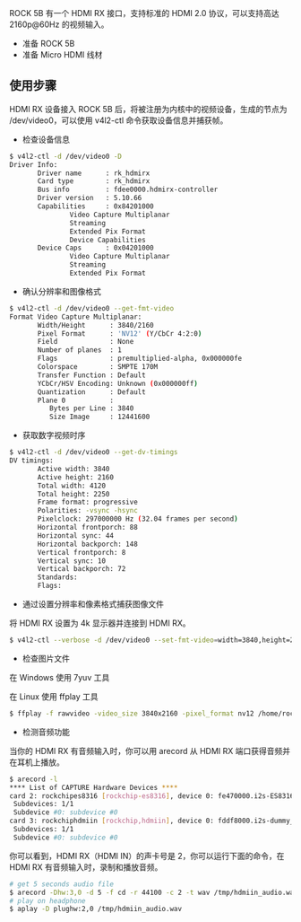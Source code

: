 ROCK 5B 有一个 HDMI RX 接口，支持标准的 HDMI 2.0 协议，可以支持高达 2160p@60Hz 的视频输入。

- 准备 ROCK 5B
- 准备 Micro HDMI 线材

## 使用步骤

HDMI RX 设备接入 ROCK 5B 后，将被注册为内核中的视频设备，生成的节点为 /dev/video0，可以使用 v4l2-ctl 命令获取设备信息并捕获帧。

- 检查设备信息

```bash
$ v4l2-ctl -d /dev/video0 -D
Driver Info:
       Driver name      : rk_hdmirx
       Card type        : rk_hdmirx
       Bus info         : fdee0000.hdmirx-controller
       Driver version   : 5.10.66
       Capabilities     : 0x84201000
               Video Capture Multiplanar
               Streaming
               Extended Pix Format
               Device Capabilities
       Device Caps      : 0x04201000
               Video Capture Multiplanar
               Streaming
               Extended Pix Format
```

- 确认分辨率和图像格式

```bash
$ v4l2-ctl -d /dev/video0 --get-fmt-video
Format Video Capture Multiplanar:
       Width/Height      : 3840/2160
       Pixel Format      : 'NV12' (Y/CbCr 4:2:0)
       Field             : None
       Number of planes  : 1
       Flags             : premultiplied-alpha, 0x000000fe
       Colorspace        : SMPTE 170M
       Transfer Function : Default
       YCbCr/HSV Encoding: Unknown (0x000000ff)
       Quantization      : Default
       Plane 0           :
          Bytes per Line : 3840
          Size Image     : 12441600
```

- 获取数字视频时序

```bash
$ v4l2-ctl -d /dev/video0 --get-dv-timings
DV timings:
       Active width: 3840
       Active height: 2160
       Total width: 4120
       Total height: 2250
       Frame format: progressive
       Polarities: -vsync -hsync
       Pixelclock: 297000000 Hz (32.04 frames per second)
       Horizontal frontporch: 88
       Horizontal sync: 44
       Horizontal backporch: 148
       Vertical frontporch: 8
       Vertical sync: 10
       Vertical backporch: 72
       Standards:
       Flags:
```

- 通过设置分辨率和像素格式捕获图像文件

将 HDMI RX 设置为 4k 显示器并连接到 HDMI RX。

```bash
$ v4l2-ctl --verbose -d /dev/video0 --set-fmt-video=width=3840,height=2160,pixelformat='NV12' --stream-mmap=4 --stream-skip=3 --stream-count=5 --stream-to=/home/rock/hdmiin4k.yuv --stream-poll
```

- 检查图片文件

在 Windows 使用 7yuv 工具

在 Linux 使用 ffplay 工具

```bash
$ ffplay -f rawvideo -video_size 3840x2160 -pixel_format nv12 /home/rock/hdmiin4k.yuv
```

- 检测音频功能

当你的 HDMI RX 有音频输入时，你可以用 arecord 从 HDMI RX 端口获得音频并在耳机上播放。

```bash
$ arecord -l
**** List of CAPTURE Hardware Devices ****
card 2: rockchipes8316 [rockchip-es8316], device 0: fe470000.i2s-ES8316 HiFi es8316.7-0011-0 [fe470000.i2s-ES8316 HiFi es8316.7-0011-0]
 Subdevices: 1/1
 Subdevice #0: subdevice #0
card 3: rockchiphdmiin [rockchip,hdmiin], device 0: fddf8000.i2s-dummy_codec hdmiin-dc-0 [fddf8000.i2s-dummy_codec hdmiin-dc-0]
 Subdevices: 1/1
 Subdevice #0: subdevice #0
```

你可以看到，HDMI RX（HDMI IN）的声卡号是 2，你可以运行下面的命令，在 HDMI RX 有音频输入时，录制和播放音频。

```bash
# get 5 seconds audio file
$ arecord -Dhw:3,0 -d 5 -f cd -r 44100 -c 2 -t wav /tmp/hdmiin_audio.wav
# play on headphone
$ aplay -D plughw:2,0 /tmp/hdmiin_audio.wav
```
